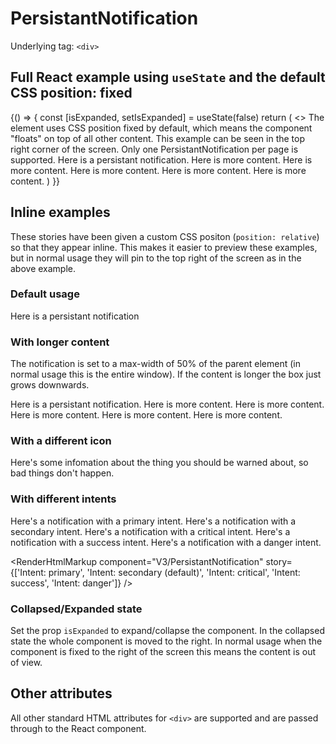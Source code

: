 
<Meta title="V3/PersistantNotification" component={PersistantNotification} />

# PersistantNotification

Underlying tag: `<div>`

## Full React example using `useState` and the default CSS position: fixed

<Canvas>
  <Story name="Full React example (fixed position)">
    {() => {
      const [isExpanded, setIsExpanded] = useState(false)
      return (
        <>
          The element uses CSS position fixed by default, which means the component "floats" on top of all other
          content. This example can be seen in the top right corner of the screen. Only one PersistantNotification per
          page is supported.
          <PersistantNotification isExpanded={isExpanded} onExpansionToggle={setIsExpanded}>
            Here is a persistant notification. Here is more content. Here is more content. Here is more content. Here is
            more content. Here is more content.
          </PersistantNotification>
        </>
      )
    }}
  </Story>
</Canvas>

<ArgsTable of={PersistantNotification} />

## Inline examples

These stories have been given a custom CSS positon (`position: relative`) so that they appear inline. This makes it easier to preview these examples, but in normal usage they will pin to the top right of the screen as in the above example.

### Default usage

<Canvas>
  <Story name="Default Usage">
    <PersistantNotification isExpanded={true} style={{ position: 'relative' }}>
      Here is a persistant notification
    </PersistantNotification>
  </Story>
</Canvas>

<RenderHtmlMarkup component="V3/PersistantNotification" story="Default Usage" />

### With longer content

The notification is set to a max-width of 50% of the parent element (in normal usage this is the entire window). If the content is longer the box just grows downwards.

<Canvas>
  <Story name="Long text">
    <PersistantNotification isExpanded={true} style={{ position: 'relative' }}>
      Here is a persistant notification. Here is more content. Here is more content. Here is more content. Here is more
      content. Here is more content.
    </PersistantNotification>
  </Story>
</Canvas>

<RenderHtmlMarkup component="V3/PersistantNotification" story="Long text" />

### With a different icon

<Canvas>
  <Story name="With a different icon">
    <PersistantNotification isExpanded={true} icon="warning" style={{ position: 'relative' }}>
      Here's some infomation about the thing you should be warned about, so bad things don't happen.
    </PersistantNotification>
  </Story>
</Canvas>

<RenderHtmlMarkup component="V3/PersistantNotification" story="With a different icon" />

### With different intents

<Canvas>
  <Story name="Intent: primary">
    <PersistantNotification isExpanded={true} intent="primary" style={{ position: 'relative' }}>
      Here's a notification with a primary intent.
    </PersistantNotification>
  </Story>
  <Story name="Intent: secondary (default)">
    <PersistantNotification isExpanded={true} intent="secondary" style={{ position: 'relative' }}>
      Here's a notification with a secondary intent.
    </PersistantNotification>
  </Story>
  <Story name="Intent: critical">
    <PersistantNotification isExpanded={true} intent="critical" style={{ position: 'relative' }}>
      Here's a notification with a critical intent.
    </PersistantNotification>
  </Story>
  <Story name="Intent: success">
    <PersistantNotification isExpanded={true} intent="success" style={{ position: 'relative' }}>
      Here's a notification with a success intent.
    </PersistantNotification>
  </Story>
  <Story name="Intent: danger">
    <PersistantNotification isExpanded={true} intent="danger" style={{ position: 'relative' }}>
      Here's a notification with a danger intent.
    </PersistantNotification>
  </Story>
</Canvas>

<RenderHtmlMarkup
  component="V3/PersistantNotification"
  story={['Intent: primary', 'Intent: secondary (default)', 'Intent: critical', 'Intent: success', 'Intent: danger']}
/>

### Collapsed/Expanded state

Set the prop `isExpanded` to expand/collapse the component. In the collapsed state the whole component is moved to the right. In normal usage when the component is fixed to the right of the screen this means the content is out of view.

## Other attributes

All other standard HTML attributes for `<div>` are supported and are passed through to the React component.
